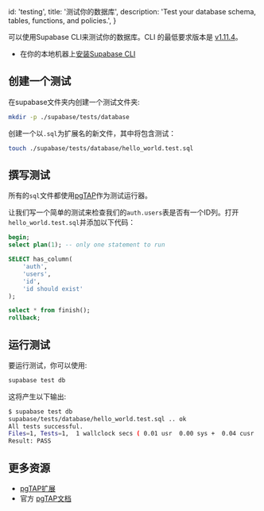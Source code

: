 
  id: 'testing',
  title: '测试你的数据库',
  description: 'Test your database schema, tables, functions, and policies.',
}

可以使用Supabase CLI来测试你的数据库。CLI 的最低要求版本是 [v1.11.4](https://github.com/supabase/cli/releases)。

- 在你的本地机器上[安装Supabase CLI](/docs/guides/cli)

## 创建一个测试

在supabase文件夹内创建一个测试文件夹:

```bash
mkdir -p ./supabase/tests/database
```

创建一个以`.sql`为扩展名的新文件，其中将包含测试：

```bash
touch ./supabase/tests/database/hello_world.test.sql
```

## 撰写测试

所有的`sql`文件都使用[pgTAP](/docs/guides/database/extensions/pgtap)作为测试运行器。

让我们写一个简单的测试来检查我们的`auth.users`表是否有一个ID列。打开`hello_world.test.sql`并添加以下代码：

```sql
begin;
select plan(1); -- only one statement to run

SELECT has_column(
    'auth',
    'users',
    'id',
    'id should exist'
);

select * from finish();
rollback;
```

## 运行测试

要运行测试，你可以使用:

```bash
supabase test db
```

这将产生以下输出:

```bash
$ supabase test db
supabase/tests/database/hello_world.test.sql .. ok
All tests successful.
Files=1, Tests=1,  1 wallclock secs ( 0.01 usr  0.00 sys +  0.04 cusr  0.02 csys =  0.07 CPU)
Result: PASS
```

## 更多资源

- [pgTAP扩展](/docs/guides/database/extensions/pgtap)
- 官方 [pgTAP文档](https://pgtap.org/)


